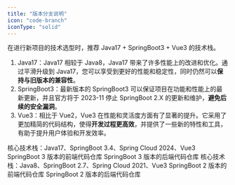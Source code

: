 ```yaml
---
title: "版本分支说明"
icon: "code-branch"
iconType: "solid"
---
```


在进行新项目的技术选型时，推荐 Java17 + SpringBoot3 + Vue3 的技术栈。
1. Java17：Java17 相较于 Java8，Java17 带来了许多性能上的改进和优化。通过平滑升级到 Java17，您可以享受到更好的性能和稳定性，同时仍然可以**保持与旧版本的兼容性**。
2. SpringBoot3：最新版本的 SpringBoot3 可以保证项目在功能和性能上的最新更新，并且官方将于 2023-11 停止 SpringBoot 2.X 的更新和维护，**避免后续的安全漏洞**。
3. Vue3：相比于 Vue2，Vue3 在性能和灵活度方面有了显著的提升。它采用了更加精简的代码结构，使得**开发过程更高效**，并提供了一些新的特性和工具，有助于提升用户体验和开发效率。

<Accordion title="SpringBoot 3 版本">
核心技术栈：Java17、SpringBoot 3.4、Spring Cloud 2024、Vue3

<Card title="前端仓库" icon="link" href="https://gitee.com/log4j/pig-ui">
  SpringBoot 3 版本的前端代码仓库
</Card>

<Card title="后端仓库" icon="link" href="https://gitee.com/log4j/pig/tree/next-sa">
  SpringBoot 3 版本的后端代码仓库
</Card>
</Accordion>

<Accordion title="SpringBoot 2 版本">
核心技术栈：Java8、SpringBoot 2.7、Spring Cloud 2021、Vue3

<Card title="前端仓库" icon="link" href="https://gitee.com/log4j/pig-ui/tree/master/">
  SpringBoot 2 版本的前端代码仓库
</Card>

<Card title="后端仓库" icon="link" href="https://gitee.com/log4j/pig/tree/master">
  SpringBoot 2 版本的后端代码仓库
</Card>
</Accordion>
